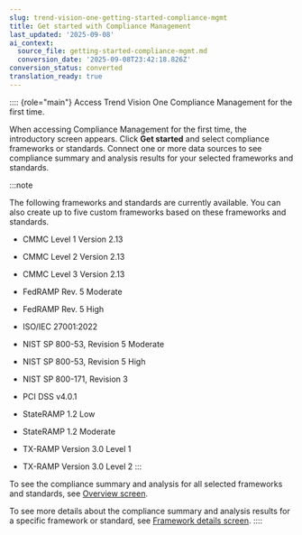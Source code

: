 ```yaml
---
slug: trend-vision-one-getting-started-compliance-mgmt
title: Get started with Compliance Management
last_updated: '2025-09-08'
ai_context:
  source_file: getting-started-compliance-mgmt.md
  conversion_date: '2025-09-08T23:42:18.826Z'
conversion_status: converted
translation_ready: true
---
```


:::: {role="main"}
Access Trend Vision One Compliance Management for the first time.

When accessing Compliance Management for the first time, the introductory screen appears. Click **Get started** and select compliance frameworks or standards. Connect one or more data sources to see compliance summary and analysis results for your selected frameworks and standards.

:::note

The following frameworks and standards are currently available. You can also create up to five custom frameworks based on these frameworks and standards.

- CMMC Level 1 Version 2.13

- CMMC Level 2 Version 2.13

- CMMC Level 3 Version 2.13

- FedRAMP Rev. 5 Moderate

- FedRAMP Rev. 5 High

- ISO/IEC 27001:2022

- NIST SP 800-53, Revision 5 Moderate

- NIST SP 800-53, Revision 5 High

- NIST SP 800-171, Revision 3

- PCI DSS v4.0.1

- StateRAMP 1.2 Low

- StateRAMP 1.2 Moderate

- TX-RAMP Version 3.0 Level 1

- TX-RAMP Version 3.0 Level 2
:::

To see the compliance summary and analysis for all selected frameworks and standards, see [Overview screen](comp-mgmt-overview-screen.mdx).

To see more details about the compliance summary and analysis results for a specific framework or standard, see [Framework details screen](framework-details-screen.mdx).
::::
